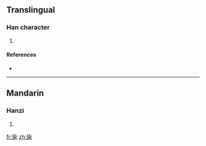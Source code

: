 ==Translingual==

===Han character===
{{Han char|rn=75|rad=木|as=04|sn=8|four=|canj=心心木 (PPD)}}

# {{defn|Han|sort=木04}}

====References====
* {{Han ref|kx=0514.270|dkj=14529|hdz=21168.010|uh=6788|ud=26504}}

----

==Mandarin==

===Hanzi===
{{cmn-hanzi|pin=[[bì]] ([[bi4]]), [[bìng]] ([[bing4]])|wg=pi<sup>4</sup>, ping<sup>4</sup>}}

# {{defn|Mandarin|sort=木04}}

[[fr:枈]]
[[zh:枈]]